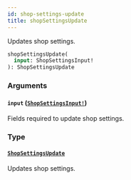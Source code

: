 ```yaml
---
id: shop-settings-update
title: shopSettingsUpdate
---
```


Updates shop settings.

```graphql
shopSettingsUpdate(
  input: ShopSettingsInput!
): ShopSettingsUpdate

```

### Arguments

#### `input` ([`ShopSettingsInput!`](/developer/api-reference/inputs/shop-settings-input))

Fields required to update shop settings.

### Type

#### [`ShopSettingsUpdate`](/developer/api-reference/objects/shop-settings-update)

Updates shop settings.
